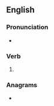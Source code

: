 ==English==

===Pronunciation===
* {{rhymes|en|aɪpɪŋ}}

===Verb===
{{head|en|verb form}}

# {{present participle of|en|swipe|nocat=1}}

===Anagrams===
* {{anagrams|en|a=giinpsw|wipings|wisping}}